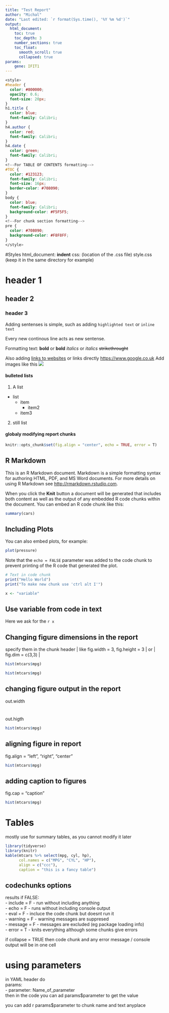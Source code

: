 ```yaml
---
title: "Test Report"
author: "Michal"
date: "Last edited: `r format(Sys.time(), '%Y %m %d')`"
output: 
  html_document:
    toc: true
    toc_depth: 3
    number_sections: true
    toc_float:
      smooth_scroll: true
      collapsed: true
params:
    gene: IFIT1
---
```

```css
<style>
#header {
  color: #800000;
  opacity: 0.6;
  font-size: 20px;
}
h1.title {
  color: blue;
  font-family: Calibri;
}
h4.author {
  color: red;
  font-family: Calibri;
}
h4.date {
  color: green;
  font-family: Calibri;
}
<!--For TABLE OF CONTENTS formatting-->
#TOC {
  color: #123123;
  font-family: Calibri;
  font-size: 16px;
  border-color: #708090;
}
body {
  color: blue;
  font-family: Calibri;
  background-color: #F5F5F5;
}
<!--For chunk section formatting-->
pre {
  color: #708090;
  background-color: #F8F8FF;
}
</style>
```
#Styles
html_document: **indent** css: (location of the .css file) style.css (keep it in the same directory for example) 

# header 1
## header 2
### header 3

Adding sentenses is simple, such as adding `highlighted text` or `inline text`

Every new continous line acts as new sentense.

Formatting text:
  **bold** or __bold__
  *italics* or _italics_
  ~~strikethrought~~

Also adding [links to websites](https://www.google.co.uk) or links directly <https://www.google.co.uk>
Add images like this ![](https://i.natgeofe.com/n/4bf47147-ce80-49c6-98ae-52f63349045f/67655_3x4.jpg)

#### bulleted lists
1. A list
  - list
    + item
      - item2
    * item3
2. still list


#### globaly modifying report chunks
```r
knitr::opts_chunk$set(fig.align = "center", echo = TRUE, error = T)
```

## R Markdown

This is an R Markdown document. Markdown is a simple formatting syntax for authoring HTML, PDF, and MS Word documents. For more details on using R Markdown see <http://rmarkdown.rstudio.com>.

When you click the **Knit** button a document will be generated that includes both content as well as the output of any embedded R code chunks within the document. You can embed an R code chunk like this:

```r
summary(cars)
```

## Including Plots

You can also embed plots, for example:

```r
plot(pressure)
```

Note that the `echo = FALSE` parameter was added to the code chunk to prevent printing of the R code that generated the plot.

```r
# Text in code chunk
print("Hello World")
print("To make new chunk use 'ctrl alt I'")
```
```r
x <- "variable"
```


## Use variable from code in text
Here we ask for the `r x`

## Changing figure dimensions in the report
specify them in the chunk header | like fig.width = 3, fig.height = 3 | or | fig.dim = c(3,3) |
```r
hist(mtcars$mpg)
```


```r
hist(mtcars$mpg)
```
## changing figure output in the report
out.width

#
out.higth
```r
hist(mtcars$mpg)
```
## aligning figure in report
fig.align = "left", "right", "center"
```r
hist(mtcars$mpg)
```
## adding caption to figures
fig.cap = "caption"
```r
hist(mtcars$mpg)
```

# Tables
mostly use for summary tables, as you cannot modify it later
```r
library(tidyverse)
library(knitr)
kable(mtcars %>% select(mpg, cyl, hp), 
      col.names = c("MPG", "CYL", "HP"),
      align = c("ccc"),
      caption = "this is a fancy table")
```



## codechunks options
results if FALSE:  
- include = F - run without including anything  
- echo = F - runs without including console output  
- eval = F - incluce the code chunk but doesnt run it  
- warning = F - warning messages are suppresed  
- message = F - messages are excluded (eg package loading info)  
- error = T - knits everything although some chunks give errors  

if collapse = TRUE then code chunk and any error message / console output will be in one cell

# using parameters
in YAML header do  
params:  
  - parameter: Name_of_parameter  
then in the code you can ad params$parameter to get the value

you can add  r params$parameter to chunk name and text anyplace